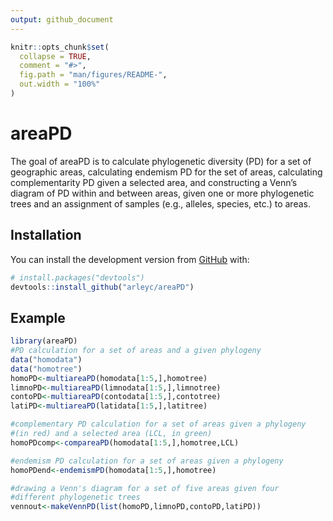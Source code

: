 ```yaml
---
output: github_document
---
```


<!-- README.md is generated from README.Rmd. Please edit that file -->

```r
knitr::opts_chunk$set(
  collapse = TRUE,
  comment = "#>",
  fig.path = "man/figures/README-",
  out.width = "100%"
)
```

# areaPD

<!-- badges: start -->
<!-- badges: end -->

The goal of areaPD is to calculate phylogenetic diversity (PD)
for a set of geographic areas, calculating endemism PD for the
set of areas, calculating complementarity PD given a selected 
area, and constructing a Venn's diagram of PD within and between 
areas, given one or more phylogenetic trees and an assignment of 
samples (e.g., alleles, species, etc.) to areas.

## Installation

You can install the development version from [GitHub](https://github.com/) with:

``` r
# install.packages("devtools")
devtools::install_github("arleyc/areaPD")
```
## Example

```r
library(areaPD)
#PD calculation for a set of areas and a given phylogeny
data("homodata")
data("homotree")
homoPD<-multiareaPD(homodata[1:5,],homotree)
limnoPD<-multiareaPD(limnodata[1:5,],limnotree)
contoPD<-multiareaPD(contodata[1:5,],contotree)
latiPD<-multiareaPD(latidata[1:5,],latitree)
```

```r
#complementary PD calculation for a set of areas given a phylogeny
#(in red) and a selected area (LCL, in green)
homoPDcomp<-compareaPD(homodata[1:5,],homotree,LCL)
```

```r
#endemism PD calculation for a set of areas given a phylogeny
homoPDend<-endemismPD(homodata[1:5,],homotree)
```

```r
#drawing a Venn's diagram for a set of five areas given four
#different phylogenetic trees
vennout<-makeVennPD(list(homoPD,limnoPD,contoPD,latiPD))
```
